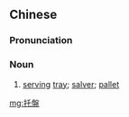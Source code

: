 {{also|托盘}}
==Chinese==
{{zh-forms|s=托盘}}

===Pronunciation===
{{zh-pron
|m=tuōpán,er=y
|c=tok3 pun4-2
|cat=n
}}

===Noun===
{{zh-noun}}

# [[serving]] [[tray]]; [[salver]]; [[pallet]]

[[mg:托盤]]